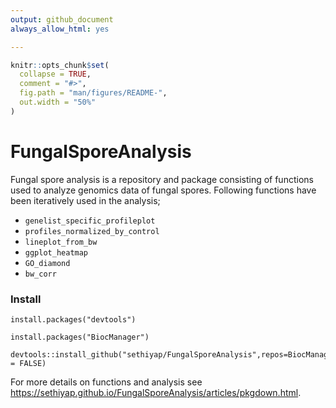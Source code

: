 ```yaml
---
output: github_document
always_allow_html: yes

---
```


<!-- README.md is generated from README.Rmd. Please edit that file -->

```r
knitr::opts_chunk$set(
  collapse = TRUE,
  comment = "#>",
  fig.path = "man/figures/README-",
  out.width = "50%"
)
```

# FungalSporeAnalysis

<!-- <!-- badges: start --> 
<!-- [![platform](https://img.shields.io/badge/R-%3E%20v3.5.1-brightgreen)](https://shields.io/category/platform-support) -->
<!-- <!-- badges: end -->


Fungal spore analysis is a repository and package consisting of functions used to analyze genomics data of fungal spores. Following functions have been iteratively used in the analysis;

- `genelist_specific_profileplot`
- `profiles_normalized_by_control`
- `lineplot_from_bw`
- `ggplot_heatmap`
- `GO_diamond`
- `bw_corr`

### Install

```
install.packages("devtools")

install.packages("BiocManager")

devtools::install_github("sethiyap/FungalSporeAnalysis",repos=BiocManager::repositories(),dependencies=TRUE,build = FALSE)

```

For more details on functions and analysis see <https://sethiyap.github.io/FungalSporeAnalysis/articles/pkgdown.html>.

